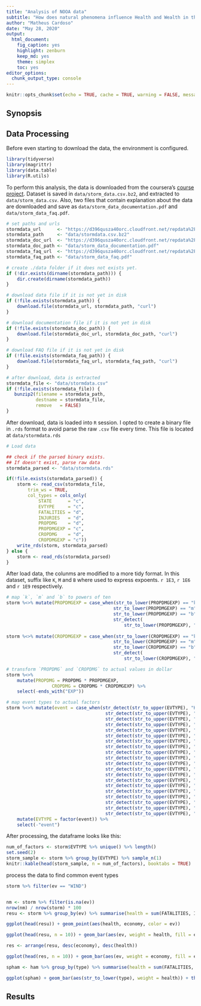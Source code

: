 ```yaml
---
title: "Analysis of NOOA data"
subtitle: "How does natural phenomena influence Health and Wealth in the US?"
author: "Matheus Cardoso"
date: "May 28, 2020"
output: 
  html_document: 
    fig_caption: yes
    highlight: zenburn
    keep_md: yes
    theme: simplex
    toc: yes
editor_options: 
  chunk_output_type: console
---
```


```r
knitr::opts_chunk$set(echo = TRUE, cache = TRUE, warning = FALSE, message = FALSE)
```

## Synopsis



## Data Processing

Before even starting to download the data, the environment is configured.

```r
library(tidyverse)
library(magrittr)
library(data.table)
library(R.utils)
```
To perform this analysis, the data is downloaded from the coursera's [course project](https://www.coursera.org/learn/reproducible-research/peer/OMZ37/course-project-2).
Dataset is saved in `data/storm_data.csv.bz2`, and extracted to `data/storm_data.csv`.
Also, two files that contain explanation about the data are downloaded and save as
`data/storm_data_documentation.pdf` and 
`data/storm_data_faq.pdf`.

```r
# set paths and urls
stormdata_url      <- "https://d396qusza40orc.cloudfront.net/repdata%2Fdata%2FStormData.csv.bz2"
stormdata_path     <- "data/stormdata.csv.bz2"
stormdata_doc_url  <- "https://d396qusza40orc.cloudfront.net/repdata%2Fpeer2_doc%2Fpd01016005curr.pdf"
stormdata_doc_path <- "data/storm_data_documentation.pdf"
stormdata_faq_url  <- "https://d396qusza40orc.cloudfront.net/repdata%2Fpeer2_doc%2FNCDC%20Storm%20Events-FAQ%20Page.pdf"
stormdata_faq_path <- "data/storm_data_faq.pdf"

# create ./data folder if it does not exists yet.
if (!dir.exists(dirname(stormdata_path))) {
    dir.create(dirname(stormdata_path))
}

# download data file if it is not yet in disk
if (!file.exists(stormdata_path)) {
    download.file(stormdata_url, stormdata_path, "curl")
}

# download documentation file if it is not yet in disk
if (!file.exists(stormdata_doc_path)) {
    download.file(stormdata_doc_url, stormdata_doc_path, "curl")
}

# download FAQ file if it is not yet in disk
if (!file.exists(stormdata_faq_path)) {
    download.file(stormdata_faq_url, stormdata_faq_path, "curl")
}

# after download, data is extracted
stormdata_file <- "data/stormdata.csv"
if (!file.exists(stormdata_file)) {
   bunzip2(filename = stormdata_path,
           destname = stormdata_file,
           remove   = FALSE) 
}
```

After download, data is loaded into `R` session.
I opted to create a binary file in `.rds` format to avoid parse the raw `.csv` file every time.
This file is located at `data/stormdata.rds`

```r
# Load data

## check if the parsed binary exists.
## If doesn't exist, parse raw data
stormdata_parsed <- "data/stormdata.rds"

if(!file.exists(stormdata_parsed)) {
    storm <- read_csv(stormdata_file,
        trim_ws = TRUE,
        col_types = cols_only(
            STATE      = "c",
            EVTYPE     = "c",
            FATALITIES = "d",
            INJURIES   = "d",
            PROPDMG    = "d",
            PROPDMGEXP = "c",
            CROPDMG    = "d",
            CROPDMGEXP = "c"))
    write_rds(storm, stormdata_parsed)
} else {
    storm <- read_rds(stormdata_parsed)
}
```


After load data, the colunms are modified to a more tidy format.
In this dataset, suffix like `K`, `M` and `B` where used to express expoents.
`r 1E3`, `r 1E6` and `r 1E9` respectively.

```r
# map `k`, `m` and `b` to powers of ten
storm %<>% mutate(PROPDMGEXP = case_when(str_to_lower(PROPDMGEXP) == "k" ~ 1E3,
                                        str_to_lower(PROPDMGEXP) == "m" ~ 1E6,
                                        str_to_lower(PROPDMGEXP) == "b" ~ 1E9,
                                        str_detect(
                                            str_to_lower(PROPDMGEXP), "^[0-9]$") ~ 10^as.numeric(PROPDMGEXP)))
                                        
storm %<>% mutate(CROPDMGEXP = case_when(str_to_lower(CROPDMGEXP) == "k" ~ 1E3,
                                        str_to_lower(CROPDMGEXP) == "m" ~ 1E6,
                                        str_to_lower(CROPDMGEXP) == "b" ~ 1E9,
                                        str_detect(
                                            str_to_lower(CROPDMGEXP), "^[0-9]$") ~ 10^as.numeric(CROPDMGEXP)))

# transform `PROPDMG` and `CROPDMG` to actual values in dollar
storm %<>%
    mutate(PROPDMG = PROPDMG * PROPDMGEXP,
                 CROPDMG = CROPDMG * CROPDMGEXP) %>% 
    select(-ends_with("EXP"))

# map event types to actual factors
storm %<>% mutate(event = case_when(str_detect(str_to_upper(EVTYPE), "HAIL") ~ "HAIL",
                                     str_detect(str_to_upper(EVTYPE), "WIND") ~ "WIND",
                                     str_detect(str_to_upper(EVTYPE), "TORNADO") ~ "TORNADO",
                                     str_detect(str_to_upper(EVTYPE), "HURRICANE") ~ "HURRICANE",
                                     str_detect(str_to_upper(EVTYPE), "TYPHOON") ~ "TYPHOON",
                                     str_detect(str_to_upper(EVTYPE), "FLOOD") ~ "FLOOD",
                                     str_detect(str_to_upper(EVTYPE), "LIGHTNING") ~ "LIGHTNING",
                                     str_detect(str_to_upper(EVTYPE), "SNOW|BLIZZARD|ICE") ~ "SNOW",
                                     str_detect(str_to_upper(EVTYPE), "STORM|RAIN") ~ "STORM",
                                     str_detect(str_to_upper(EVTYPE), "CLOUD|FOG|SMOKE") ~ "CLOUD",
                                     str_detect(str_to_upper(EVTYPE), "WATERSPOUT") ~ "WATERSPOUT",
                                     str_detect(str_to_upper(EVTYPE), "STREAM") ~ "STREAM",
                                     str_detect(str_to_upper(EVTYPE), "GLAZE") ~ "GLAZE",
                                     str_detect(str_to_upper(EVTYPE), "FUNNEL") ~ "FUNNEL",
                                     str_detect(str_to_upper(EVTYPE), "VOLCAN") ~ "VOLCANO",
                                     str_detect(str_to_upper(EVTYPE), "FIRE") ~ "FIRE",
                                     str_detect(str_to_upper(EVTYPE), "DROUGHT|DUST DEVIL") ~ "DROUGHT",
                                     str_detect(str_to_upper(EVTYPE), "HEAT") ~ "HEAT",
                                     str_detect(str_to_upper(EVTYPE), "COLD|FREEZE") ~ "COLD",
                                     str_detect(str_to_upper(EVTYPE), "WEATHER") ~ "WEATHER")) %>% 
    mutate(EVTYPE = factor(event)) %>% 
    select(-"event")
```

After processing, the dataframe looks like this:

```r
num_of_factors <- storm$EVTYPE %>% unique() %>% length()
set.seed(2)
storm_sample <- storm %>% group_by(EVTYPE) %>% sample_n(1)
knitr::kable(head(storm_sample, n = num_of_factors), booktabs = TRUE)
```

process the data to find common event types

```r




storm %>% filter(ev == "WIND") 


nm <- storm %>% filter(is.na(ev))
nrow(nm) / nrow(storm) * 100
resu <- storm %>% group_by(ev) %>% summarise(health = sum(FATALITIES, INJURIES, na.rm = T), economy = sum(PROPDMG, CROPDMG, na.rm = T)) %>% arrange(desc(health), desc(economy)) %>% mutate(ev = factor(ev))

ggplot(head(resu)) + geom_point(aes(health, economy, color = ev))

ggplot(head(resu, n = 10)) + geom_bar(aes(ev, weight = health, fill = ev)) + theme(axis.text.x = element_text(angle = 90)) + scale_x_discrete(limits = head(resu$ev, n = 10))

res <- arrange(resu, desc(economy), desc(health))

ggplot(head(res, n = 10)) + geom_bar(aes(ev, weight = economy, fill = ev)) + theme(axis.text.x = element_text(angle = 90)) + scale_x_discrete(limits = head(res$ev, n = 10))

spham <- ham %>% group_by(type) %>% summarise(health = sum(FATALITIES, INJURIES)) %>% arrange(desc(health))

ggplot(spham) + geom_bar(aes(str_to_lower(type), weight = health)) + theme(axis.text.x = element_text(angle = 90)) + scale_x_discrete(limits = spham$type)
```

## Results
